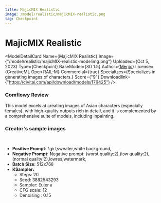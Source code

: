 ```yaml
---
title: MajicMIX Realistic
image: /model/realistic/majicMIX-realistic.png
tag: Checkpoint
---
```



# MajicMIX Realistic

<ModelDetailCard 
  Name={<span>MajicMIX Realistic</span>}
  Image={"/model/realistic/majicMIX-realistic-modelimg.png"}
  Uploaded={<span>Oct 5, 2023</span>}
  Type={<span>Checkpoint</span>}
  BaseModel={<span>SD 1.5</span>}
  Author={<a href="https://civitai.com/user/Merjic">Merjic</a>}
  License={<span>CreativeML Open RAIL-M</span>}
  Commercial={true}
  Specializes={<span>Specializes in generating images of characters.</span>}
  Score={"9"}
  Downloadlink={"https://civitai.com/api/download/models/176425"}
/>

### Comflowy Review
This model excels at creating images of Asian characters (especially females), with high-quality outputs rich in detail, and it is complemented by a comprehensive suite of models, including Inpainting.

### Creator's sample images
<br/>
<PhotoProvider>
  <PhotoView src="/model/realistic/003.png">
    <img src="/model/realistic/003.png" alt="" className='rounded-lg'/>
  </PhotoView>
</PhotoProvider>

* **Positive Prompt:** 1girl,sweater,white background,
* **Negative Prompt:** Negative prompt: (worst quality:2),(low quality:2),(normal quality:2),lowres,watermark,
* **Batch Size:** 512x768
* **KSampler:** 
  * Steps: 20
  * Seed: 3882543293
  * Sampler: Euler a
  * CFG scale: 12
  * Denoising : 0.15